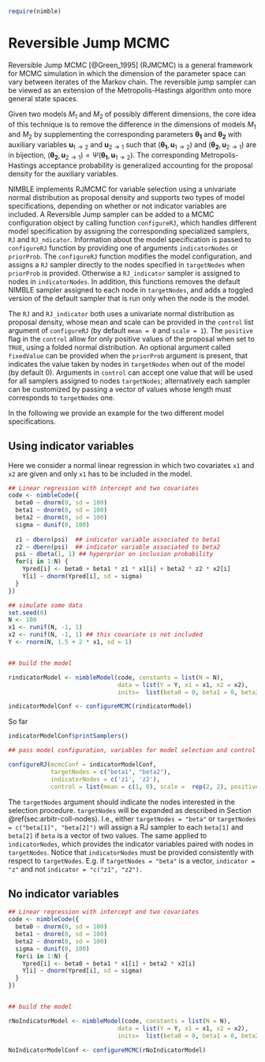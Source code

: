 <!--- % See http://yihui.name/knitr/demo/child/ for documentation on the parent/child document system of knitr -->


```r
require(nimble)
``` 

# Reversible Jump MCMC 
<!-- add to {#cha:algos-provided}?-->

Reversible Jump MCMC [@Green_1995] (RJMCMC) is a general framework for MCMC simulation in which the dimension of the parameter space can vary between iterates of the Markov chain. The reversible jump sampler can be viewed as an extension of the Metropolis-Hastings algorithm onto more general state spaces.

Given two models $M_1$ and $M_2$ of possibly different dimensions, the core idea of this technique is to remove the difference in the dimensions of models $M_1$ and $M_2$ by supplementing the corresponding parameters $\boldsymbol{\theta_1}$ and $\boldsymbol{\theta_2}$ with auxiliary variables $\boldsymbol{u}_{1 \rightarrow 2}$ and $\boldsymbol{u}_{2 \rightarrow 1}$ such that $(\boldsymbol{\theta_1}, \boldsymbol{u}_{1 \rightarrow 2})$ and $(\boldsymbol{\theta_2}, \boldsymbol{u}_{2 \rightarrow 1})$
are in bijection, $(\boldsymbol{\theta_2}, \boldsymbol{u}_{2 \rightarrow 1}) = \Psi(\boldsymbol{\theta_1}, \boldsymbol{u}_{1 \rightarrow 2})$. The corresponding Metropolis-Hastings acceptance probability is generalized accounting for the proposal density for the auxiliary variables.  

NIMBLE implements RJMCMC for variable selection using a univariate normal distribution as proposal density and supports two types of model specifications, depending on whether or not indicator variables are included. 
A Reversible Jump sampler can be added to a MCMC configuration object by calling function `configureRJ`, which handles different model specification by assigning the corresponding specialized samplers, `RJ` and `RJ_ndicator`. Information about the model specification is passed to `configureRJ` function by providing one of arguments `indicatorNodes` or `priorProb`. 
The `configureRJ` function modifies the model configuration, and assigns a `RJ` sampler directly to the nodes specified in `targetNodes` when `priorProb` is provided. Otherwise a `RJ_indicator` sampler is assigned to nodes in `indicatorNodes`. In addition, this functions removes the default NIMBLE sampler assigned to each node in `targetNodes`, and adds a toggled version of the default sampler that is run only when the node is the model.
 
<!--  See `help(configureRJ)` for details. -->

The `RJ` and `RJ_indicator` both uses a univariate normal distribution as proposal density, whose mean and scale can be provided in the `control` list argument of `configureRJ` (by default `mean = 0` and `scale = 1`). The `positive` flag in the `control` allow for only positive values of the proposal when set to `TRUE`, using a folded normal distribution. 
An optional argument called `fixedValue` can be provided when the `priorProb` argument is present, that indicates the value taken by nodes in `targetNodes` when out of the model (by default 0). 
Arguments in `control` can accept one value that will be used for all samplers assigned to nodes `targetNodes`; alternatively each sampler can be customized by passing a vector of values whose length must corresponds to `targetNodes` one.

In the following we provide an example for the two different model specifications. 

## Using indicator variables

Here we consider a normal linear regression in which two covariates `x1` and `x2` are given and only `x1` has to be included in the model.  

```r
## Linear regression with intercept and two covariates
code <- nimbleCode({
  beta0 ~ dnorm(0, sd = 100)
  beta1 ~ dnorm(0, sd = 100)
  beta2 ~ dnorm(0, sd = 100)
  sigma ~ dunif(0, 100) 
  
  z1 ~ dbern(psi)  ## indicator variable associated to beta1
  z2 ~ dbern(psi)  ## indicator variable associated to beta2
  psi ~ dbeta(1, 1) ## hyperprior on inclusion probability
  for(i in 1:N) {
    Ypred[i] <- beta0 + beta1 * z1 * x1[i] + beta2 * z2 * x2[i]
    Y[i] ~ dnorm(Ypred[i], sd = sigma)
  }
})

## simulate some data
set.seed(0)
N <- 100
x1 <- runif(N, -1, 1)
x2 <- runif(N, -1, 1) ## this covariate is not included
Y <- rnorm(N, 1.5 + 2 * x1, sd = 1)


## build the model

rindicatorModel <- nimbleModel(code, constants = list(N = N),
                               data = list(Y = Y, x1 = x1, x2 = x2), 
                               inits=  list(beta0 = 0, beta1 = 0, beta2 = 0, sigma = sd(Y), z2 = 1, z1 = 1, psi = 0.5))

indicatorModelConf <- configureMCMC(rindicatorModel)

```
So far 

```r
indicatorModelConf$printSamplers()
```

```r
## pass model configuration, variables for model selection and control options RJ MCMC 

configureRJ(mcmcConf = indicatorModelConf,
            targetNodes = c("beta1", "beta2"),
            indicatorNodes = c('z1', 'z2'),
            control = list(mean = c(1, 0), scale =  rep(2, 2), positive = FALSE))

```


The `targetNodes` argument should indicate the nodes interested in the selection procedure. `targetNodes` will be expanded as described in Section \@ref(sec:arbitr-coll-nodes). I.e., either `targetNodes = "beta"` or `targetNodes = c("beta[1]", "beta[2]")` will assign a RJ sampler to each `beta[1]` and `beta[2]` if `beta` is a vector of two values.
The same applied to `indicatorNodes`, which provides the indicator variables paired with nodes in `targetNodes`. Notice that `indicatorNodes` must be provided consistently with respect to `targetNodes`. E.g. if `targetNodes = "beta"` is a vector, `indicator = "z"` and not `indicator = "c("z1", "z2").`

## No indicator variables


```r

## Linear regression with intercept and two covariates
code <- nimbleCode({
  beta0 ~ dnorm(0, sd = 100)
  beta1 ~ dnorm(0, sd = 100)
  beta2 ~ dnorm(0, sd = 100)
  sigma ~ dunif(0, 100)
  for(i in 1:N) {
    Ypred[i] <- beta0 + beta1 * x1[i] + beta2 * x2[i]
    Y[i] ~ dnorm(Ypred[i], sd = sigma)
  }
})


## build the model

rNoIndicatorModel <- nimbleModel(code, constants = list(N = N),
                               data = list(Y = Y, x1 = x1, x2 = x2), 
                               inits=  list(beta0 = 0, beta1 = 0, beta2 = 0, sigma = sd(Y)))

NoIndicatorModelConf <- configureMCMC(rNoIndicatorModel)


```
